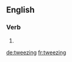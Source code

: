 
==English==

===Verb===
{{head|en}}

# {{present participle of|tweeze}}

[[de:tweezing]]
[[fr:tweezing]]